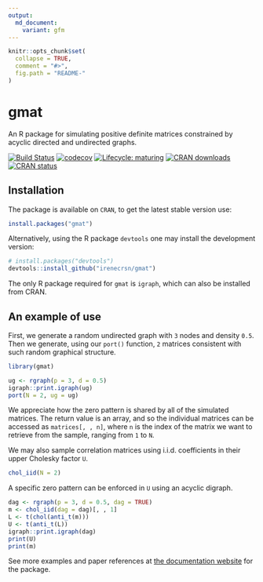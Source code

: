 ```yaml
---
output:
  md_document:
    variant: gfm 
---
```


<!-- README.md is generated from README.Rmd. Please edit that file -->

```r
knitr::opts_chunk$set(
  collapse = TRUE,
  comment = "#>",
  fig.path = "README-"
)
```

# gmat
An R package for simulating positive definite matrices constrained by acyclic
directed and undirected graphs.

[![Build Status](https://travis-ci.org/irenecrsn/gmat.svg?branch=master)](https://travis-ci.org/irenecrsn/gmat)
[![codecov](https://codecov.io/gh/irenecrsn/gmat/branch/dev/graph/badge.svg)](https://codecov.io/gh/irenecrsn/gmat)
[![Lifecycle: maturing](https://img.shields.io/badge/lifecycle-maturing-blue.svg)](https://www.tidyverse.org/lifecycle/#maturing)
[![CRAN downloads](http://cranlogs.r-pkg.org/badges/grand-total/gmat)](https://CRAN.R-project.org/package=gmat)
[![CRAN status](http://www.r-pkg.org/badges/version/gmat)](https://CRAN.R-project.org/package=gmat)

## Installation

The package is available on `CRAN`, to get the latest stable version use:
```r
install.packages("gmat")
```

Alternatively, using the R package `devtools` one may install the development version:
```r
# install.packages("devtools")
devtools::install_github("irenecrsn/gmat")
```

The only R package required for `gmat` is `igraph`, which can also be installed
from CRAN.

## An example of use 

First, we generate a random undirected graph with `3` nodes
and density `0.5`. Then we generate, using our `port()`
function, `2` matrices consistent with such random graphical
structure.

```r
library(gmat)

ug <- rgraph(p = 3, d = 0.5)
igraph::print.igraph(ug)
port(N = 2, ug = ug)
```

We appreciate how the zero pattern is shared by all of the
simulated matrices. The return value is an array, and so the
individual matrices
can be accessed as `matrices[, , n]`, where `n` is the index
of the matrix we
want to retrieve from the sample, ranging from `1` to `N`.

We may also sample correlation matrices using i.i.d.
coefficients in their upper
Cholesky factor `U`.
```r
chol_iid(N = 2)
```
A specific zero pattern can be enforced in `U` using an
acyclic digraph.
```r
dag <- rgraph(p = 3, d = 0.5, dag = TRUE)
m <- chol_iid(dag = dag)[, , 1]
L <- t(chol(anti_t(m)))
U <- t(anti_t(L))
igraph::print.igraph(dag)
print(U)
print(m)
```

See more examples and paper references at [the documentation
website](https://irenecrsn.github.io/gmat/) for the package.


